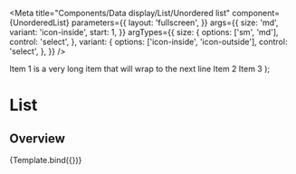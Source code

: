 


<Meta
  title="Components/Data display/List/Unordered list"
  component={UnorderedList}
  parameters={{
    layout: 'fullscreen',
  }}
  args={{
    size: 'md',
    variant: 'icon-inside',
    start: 1,
  }}
  argTypes={{
    size: {
      options: ['sm', 'md'],
      control: 'select',
    },
    variant: {
      options: ['icon-inside', 'icon-outside'],
      control: 'select',
    },
  }}
/>

  <Box maxW="200px" border="1px solid black">
    <UnorderedList {...args} bg="gray.100">
      <ListItem>
        Item 1 is a very long item that will wrap to the next line
      </ListItem>
      <ListItem>Item 2</ListItem>
      <ListItem>Item 3</ListItem>
    </UnorderedList>
  </Box>
);

# List

## Overview

<Canvas>
  <Story name="Unordered list">{Template.bind({})}</Story>
</Canvas>
